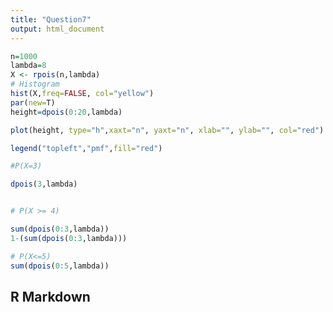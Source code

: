 ---
title: "Question7"
output: html_document
---

```{r}

n=1000
lambda=8
X <- rpois(n,lambda)
# Histogram
hist(X,freq=FALSE, col="yellow")
par(new=T)
height=dpois(0:20,lambda)

plot(height, type="h",xaxt="n", yaxt="n", xlab="", ylab="", col="red")

legend("topleft","pmf",fill="red")

#P(X=3)

dpois(3,lambda)


# P(X >= 4)

sum(dpois(0:3,lambda))
1-(sum(dpois(0:3,lambda)))

# P(X<=5)
sum(dpois(0:5,lambda))
```

## R Markdown


